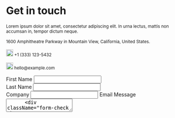 <div className="container">
  <div className="row justify-content-center">
    <div className="col-md-5 align-self-center bg-light py-5 px-5">
      <h1 className="fw-bolder text-dark">Get in touch</h1>
      <p className="lead text-muted mt-3">
        <small>
          Lorem ipsum dolor sit amet, consectetur adipiscing elit. In urna
          lectus, mattis non accumsan in, tempor dictum neque.
        </small>
      </p>
      <p className="lead text-muted mt-4">
        <small>
          1600 Amphitheatre Parkway in Mountain View, California, United States.
        </small>
      </p>
      <p className="lead text-muted mt-4">
        <small>
          <img className="img-fluid me-3" src="/contact/call.svg" width="19" />
          +1 (333) 123-5432
        </small>
      </p>
      <p className="lead text-muted mt-4">
        <small>
          <img className="img-fluid me-3" src="/contact/mail.svg" width="19" />
          hello@example.com
        </small>
      </p>
    </div>
    <div className="col-md-7 align-self-center py-5 px-5">
      <div className="row mt-5 mb-3">
        <div className="col-md-6">
          <label>First Name</label>
          <input className="form-control" type="text" />
        </div>
        <div className="col-md-6">
          <label>Last Name</label>
          <input className="form-control" type="text" />
        </div>
      </div>
      <label>Company</label>
      <input className="form-control mb-3" type="text" />
      <label>Email</label>
      <label>Message</label>
      <textarea className="form-control mb-3" />
      <div className="form-check mb-3">
        <input
          className="form-check-input"
          type="checkbox"
          value=""
          id="flexCheckDefault"
        />
        <label className="form-check-label">
          Agree to terms and conditions
        </label>
      </div>
      <button className="btn btn-primary w-100" type="submit">
        Let's talk
      </button>
    </div>
  </div>
</div>
